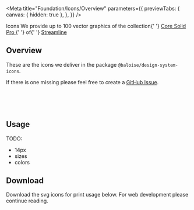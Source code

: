 
<Meta
  title="Foundation/Icons/Overview"
  parameters={{
    previewTabs: {
      canvas: { hidden: true },
    },
  }}
/>

<bal-doc-banner subtitle="Foundation" color="purple">
  Icons
</bal-doc-banner>

<bal-doc-lead>
  We provide up to 100 vector graphics of the collection{' '}
  <a href="https://www.streamlinehq.com/icons/streamline-mini-bold" target="_blank">
    Core Solid Pro
  </a>{' '}
  of{' '}
  <a href="https://www.streamlinehq.com" target="_blank">
    Streamline
  </a>
</bal-doc-lead>

## Overview

These are the icons we deliver in the package `@baloise/design-system-icons`.

If there is one missing please feel free to create a [GitHub Issue](https://github.com/baloise-incubator/design-system/issues/new?assignees=Gagne87%2C+clastzoo&labels=%F0%9F%8E%A8+Design+Support&template=design-request.md).

<br />


<bal-doc-app>
  <bal-doc-icons icons={icons}></bal-doc-icons>
</bal-doc-app>

<br />
<br />

## Usage

TODO:

- 14px
- sizes
- colors

## Download

Download the svg icons for print usage below. For web development please continue reading.

<bal-doc-app>
  <bal-doc-download subject="icons.zip" subtitle="Our svg icons" link="/assets/download/icons.zip"></bal-doc-download>
</bal-doc-app>

<bal-doc-github link="/stories/foundation/icons/00-overview.stories.mdx"></bal-doc-github>
